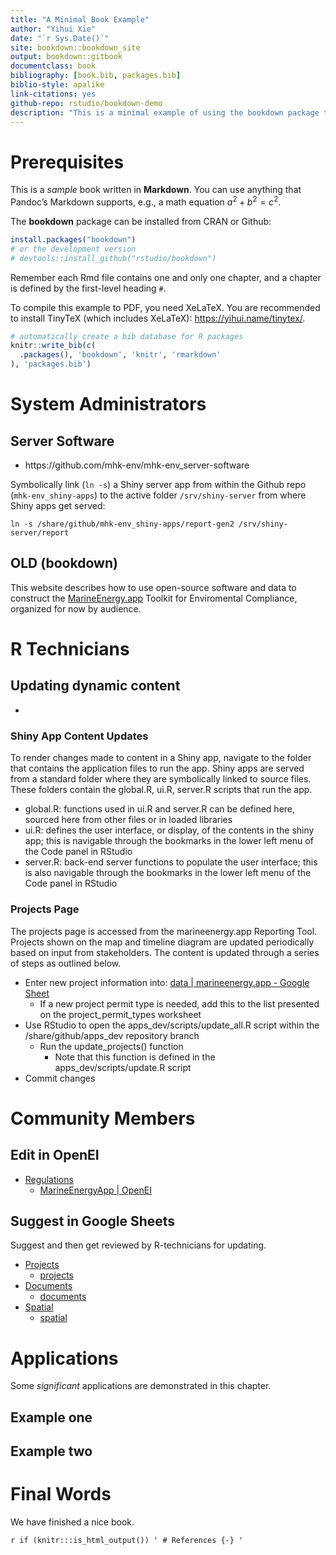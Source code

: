```yaml
--- 
title: "A Minimal Book Example"
author: "Yihui Xie"
date: "`r Sys.Date()`"
site: bookdown::bookdown_site
output: bookdown::gitbook
documentclass: book
bibliography: [book.bib, packages.bib]
biblio-style: apalike
link-citations: yes
github-repo: rstudio/bookdown-demo
description: "This is a minimal example of using the bookdown package to write a book. The output format for this example is bookdown::gitbook."
---
```


# Prerequisites

This is a _sample_ book written in **Markdown**. You can use anything that Pandoc's Markdown supports, e.g., a math equation $a^2 + b^2 = c^2$.

The **bookdown** package can be installed from CRAN or Github:

```r
install.packages("bookdown")
# or the development version
# devtools::install_github("rstudio/bookdown")
```

Remember each Rmd file contains one and only one chapter, and a chapter is defined by the first-level heading `#`.

To compile this example to PDF, you need XeLaTeX. You are recommended to install TinyTeX (which includes XeLaTeX): <https://yihui.name/tinytex/>.

```r
# automatically create a bib database for R packages
knitr::write_bib(c(
  .packages(), 'bookdown', 'knitr', 'rmarkdown'
), 'packages.bib')
```

<!--chapter:end:index.Rmd-->

# System Administrators {#sysadmins}

## Server Software

- https://github.com/mhk-env/mhk-env_server-software


Symbolically link (`ln -s`) a Shiny server app from within the Github repo (`mhk-env_shiny-apps`) to the active folder `/srv/shiny-server` from where Shiny apps get served:

```
ln -s /share/github/mhk-env_shiny-apps/report-gen2 /srv/shiny-server/report
```

## OLD (bookdown)

This website describes how to use open-source software and data to construct the [MarineEnergy.app](https://MarineEnergy.app) Toolkit for Enviromental Compliance, organized for now by audience.

<!--chapter:end:01-sysadmins.Rmd-->

# R Technicians {#rtech}

## Updating dynamic content

- [Interactions]: re-knit env.Rmd.

### Shiny App Content Updates
To render changes made to content in a Shiny app, navigate to the folder that contains the application files to run the app. Shiny apps are served from a standard folder where they are symbolically linked to source files. These folders contain the global.R, ui.R, server.R scripts that run the app.

- global.R: functions used in ui.R and server.R can be defined here, sourced here from other files or in loaded libraries
- ui.R: defines the user interface, or display, of the contents in the shiny app; this is navigable through the bookmarks in the lower left menu of the Code panel in RStudio
- server.R: back-end server functions to populate the user interface; this is also navigable through the bookmarks in the lower left menu of the Code panel in RStudio


### Projects Page

The projects page is accessed from the marineenergy.app Reporting Tool. Projects shown on the map and timeline diagram are updated periodically based on input from stakeholders. The content is updated through a series of steps as outlined below.

- Enter new project information into: [data | marineenergy.app - Google Sheet](https://docs.google.com/spreadsheets/d/1MTlWQgBeV4eNbM2JXNXU3Y-_Y6QcOOfjWFyKWfdMIQM/edit?usp=sharing)
    - If a new project permit type is needed, add this to the list presented on the project_permit_types worksheet
- Use RStudio to open the apps_dev/scripts/update_all.R script within the /share/github/apps_dev repository branch
    - Run the update_projects() function
        - Note that this function is defined in the apps_dev/scripts/update.R script
- Commit changes


<!--chapter:end:02-rtech.Rmd-->

# Community Members {#comm}

## Edit in OpenEI

- [Regulations](https://marineenergy.app/regs.html) 
  * [MarineEnergyApp | OpenEI](https://openei.org/wiki/MarineEnergyApp)

## Suggest in Google Sheets

Suggest and then get reviewed by R-technicians for updating.

- [Projects](https://marineenergy.app/projects.html)
  * [projects](https://docs.google.com/spreadsheets/d/1HC5hXyi2RQSHevnV7rvyk748U5-X3iUw70ewHEfrHm0/edit#gid=793817660)
- [Documents](https://marineenergy.app/ferc.html)
  * [documents](https://docs.google.com/spreadsheets/d/1c9pFSkQyQvLFpyMT4KlBoSFA_wtJ_iNj8YmNX_RZmXc/edit#gid=951079264)
- [Spatial ](https://shiny.marineenergy.app/report/?nav=Spatial)
  * [spatial](https://docs.google.com/spreadsheets/d/1MMVqPr39R5gAyZdY2iJIkkIdYqgEBJYQeGqDk1z-RKQ/edit#gid=936111013)


<!--chapter:end:03-community.Rmd-->

# Applications

Some _significant_ applications are demonstrated in this chapter.

## Example one

## Example two

<!--chapter:end:04-application.Rmd-->

# Final Words

We have finished a nice book.

<!--chapter:end:05-summary.Rmd-->

`r if (knitr:::is_html_output()) '
# References {-}
'`

<!--chapter:end:06-references.Rmd-->

